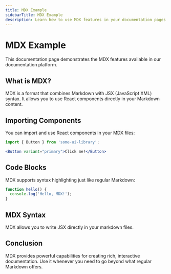 ```yaml
---
title: MDX Example
sidebarTitle: MDX Example
description: Learn how to use MDX features in your documentation pages.
---
```


# MDX Example

This documentation page demonstrates the MDX features available in our documentation platform.

## What is MDX?

MDX is a format that combines Markdown with JSX (JavaScript XML) syntax. It allows you to use React components directly in your Markdown content.

## Importing Components

You can import and use React components in your MDX files:

```jsx
import { Button } from 'some-ui-library';

<Button variant="primary">Click me!</Button>
```

## Code Blocks

MDX supports syntax highlighting just like regular Markdown:

```javascript
function hello() {
  console.log('Hello, MDX!');
}
```

## MDX Syntax

MDX allows you to write JSX directly in your markdown files.

## Conclusion

MDX provides powerful capabilities for creating rich, interactive documentation. Use it whenever you need to go beyond what regular Markdown offers.